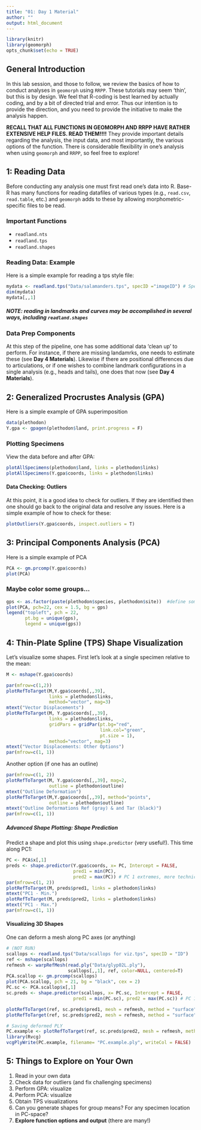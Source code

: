 ```yaml
---
title: "01: Day 1 Material"
author: ""
output: html_document
---
```


```r
library(knitr)
library(geomorph)
opts_chunk$set(echo = TRUE)
```

## General Introduction

In this lab session, and those to follow, we review the basics of how to conduct analyses in `geomorph` using `RRPP`.  These tutorials may seem 'thin', but this is by design. We feel that R-coding is best learned by actually coding, and by a bit of directed trial and error. Thus our intention is to provide the direction, and you need to provide the initiative to make the analysis happen.  

**RECALL THAT ALL FUNCTIONS IN GEOMORPH AND RRPP HAVE RATHER EXTENSIVE HELP FILES. READ THEM!!!!** They provide important details regarding the analysis, the input data, and most importantly, the various options of the function. There is considerable flexibility in one's analysis when using `geomorph` and `RRPP`, so feel free to explore!

## 1: Reading Data

Before conducting any analysis one must first read one's data into R. Base-R has many functions for reading datafiles of various types (e.g., `read.csv`, `read.table`, etc.) and `geomorph` adds to these by allowing morphometric-specific files to be read.  

### Important Functions
- `readland.nts`
- `readland.tps`
- `readland.shapes`


### Reading Data: Example

Here is a simple example for reading a tps style file:

```r
mydata <- readland.tps("Data/salamanders.tps", specID ="imageID") # Specify specimen labels
dim(mydata)
mydata[,,1]
```

##### NOTE: reading in landmarks and curves may be accomplished in several ways, including `readland.shapes`

### Data Prep Components

At this step of the pipeline, one has some additional data 'clean up' to perform. For instance, if there are missing landamrks, one needs to estimate these (see **Day 4 Materials**). Likewise if there are positional differences due to articulations, or if one wishes to combine landmark configurations in a single analysis (e.g., heads and tails), one does that now (see **Day 4 Materials**). 

## 2: Generalized Procrustes Analysis (GPA)

Here is a simple example of GPA superimposition

```r
data(plethodon)
Y.gpa <- gpagen(plethodon$land, print.progress = F)
```

### Plotting  Specimens
View the data before and after GPA: 

```r
plotAllSpecimens(plethodon$land, links = plethodon$links)
plotAllSpecimens(Y.gpa$coords, links = plethodon$links)
```

#### Data Checking: Outliers

At this point, it is a good idea to check for outliers. If they are identified then one should go back to the original data and resolve any issues. Here is a simple example of how to check for these: 

```r
plotOutliers(Y.gpa$coords, inspect.outliers = T)
```



## 3: Principal Components Analysis (PCA)

Here is a simple example of PCA

```r
PCA <- gm.prcomp(Y.gpa$coords)
plot(PCA)
```


### Maybe color some groups...

```r
gps <- as.factor(paste(plethodon$species, plethodon$site))  #define some groups for plotting
plot(PCA, pch=22, cex = 1.5, bg = gps) 
legend("topleft", pch = 22, 
       pt.bg = unique(gps), 
       legend = unique(gps))
```

## 4: Thin-Plate Spline (TPS) Shape Visualization

Let's visualize some shapes. First let's look at a single specimen relative to the mean: 

```r
M <- mshape(Y.gpa$coords)

par(mfrow=c(1,2))
plotRefToTarget(M,Y.gpa$coords[,,39], 
                links = plethodon$links, 
                method="vector", mag=3)
mtext("Vector Displacements")
plotRefToTarget(M, Y.gpa$coords[,,39], 
                links = plethodon$links, 
                gridPars = gridPar(pt.bg="red", 
                                   link.col="green", 
                                   pt.size = 1), 
                method="vector", mag=3)
mtext("Vector Displacements: Other Options")
par(mfrow=c(1, 1))
```

Another option (if one has an outline)

```r
par(mfrow=c(1, 2))
plotRefToTarget(M, Y.gpa$coords[,,39], mag=2, 
                outline = plethodon$outline)  
mtext("Outline Deformation")
plotRefToTarget(M,Y.gpa$coords[,,39], method="points",  
                outline = plethodon$outline)
mtext("Outline Deformations Ref (gray) & and Tar (black)")
par(mfrow=c(1, 1))
```

##### Advanced Shape Plotting: Shape Prediction

Predict a shape and plot this using `shape.predictor` (very useful!). This time along PC1:

```r
PC <- PCA$x[,1]
preds <- shape.predictor(Y.gpa$coords, x= PC, Intercept = FALSE, 
                         pred1 = min(PC),  
                         pred2 = max(PC)) # PC 1 extremes, more technically
par(mfrow=c(1, 2))
plotRefToTarget(M, preds$pred1, links = plethodon$links)
mtext("PC1 - Min.")
plotRefToTarget(M, preds$pred2, links = plethodon$links)
mtext("PC1 - Max.")
par(mfrow=c(1, 1))
```

#### Visualizing 3D Shapes

One can deform a mesh along PC axes (or anything)

```r
# (NOT RUN)
scallops <- readland.tps("Data/scallops for viz.tps", specID = "ID")
ref <- mshape(scallops)
refmesh <- warpRefMesh(read.ply("Data/glyp02L.ply"), 
                       scallops[,,1], ref, color=NULL, centered=T)
PCA.scallop <- gm.prcomp(scallops)
plot(PCA.scallop, pch = 21, bg = "black", cex = 2)
PC.sc <- PCA.scallop$x[,1]
sc.preds <- shape.predictor(scallops, x= PC.sc, Intercept = FALSE, 
                         pred1 = min(PC.sc), pred2 = max(PC.sc)) # PC 1 extremes

plotRefToTarget(ref, sc.preds$pred1, mesh = refmesh, method = "surface", mag = 1)
plotRefToTarget(ref, sc.preds$pred2, mesh = refmesh, method = "surface", mag = 1)

# Saving deformed PLY
PC.example <- plotRefToTarget(ref, sc.preds$pred2, mesh = refmesh, method = "surface", mag = 1)
library(Rvcg)
vcgPlyWrite(PC.example, filename= "PC.example.ply", writeCol = FALSE)
```

## 5: Things to Explore on Your Own

1. Read in your own data
2. Check data for outliers (and fix challenging specimens)
3. Perform GPA: visualize
4. Perform PCA: visualize
5. Obtain TPS visualizations
6. Can you generate shapes for group means? For any specimen location in PC-space?
7. **Explore function options and output** (there are many!)

